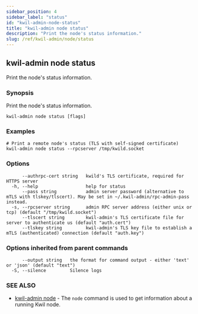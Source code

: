```yaml
---
sidebar_position: 4
sidebar_label: "status"
id: "kwil-admin-node-status"
title: "kwil-admin node status"
description: "Print the node's status information."
slug: /ref/kwil-admin/node/status
---
```


## kwil-admin node status

Print the node's status information.

### Synopsis

Print the node's status information.

```
kwil-admin node status [flags]
```

### Examples

```
# Print a remote node's status (TLS with self-signed certificate)
kwil-admin node status --rpcserver /tmp/kwild.socket
```

### Options

```
      --authrpc-cert string   kwild's TLS certificate, required for HTTPS server
  -h, --help                  help for status
      --pass string           admin server password (alternative to mTLS with tlskey/tlscert). May be set in ~/.kwil-admin/rpc-admin-pass instead.
  -s, --rpcserver string      admin RPC server address (either unix or tcp) (default "/tmp/kwild.socket")
      --tlscert string        kwil-admin's TLS certificate file for server to authenticate us (default "auth.cert")
      --tlskey string         kwil-admin's TLS key file to establish a mTLS (authenticated) connection (default "auth.key")
```

### Options inherited from parent commands

```
      --output string   the format for command output - either 'text' or 'json' (default "text")
  -S, --silence         Silence logs
```

### SEE ALSO

* [kwil-admin node](/docs/ref/kwil-admin/node)	 - The `node` command is used to get information about a running Kwil node.

